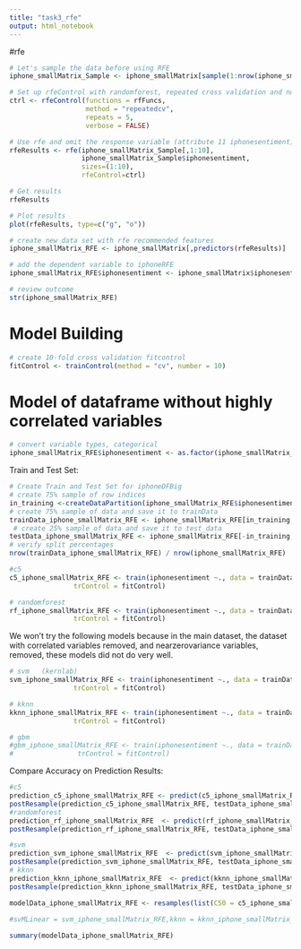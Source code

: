 ```yaml
---
title: "task3_rfe"
output: html_notebook
---
```


#rfe

```r
# Let's sample the data before using RFE
iphone_smallMatrix_Sample <- iphone_smallMatrix[sample(1:nrow(iphone_smallMatrix), 1000, replace=FALSE),]

# Set up rfeControl with randomforest, repeated cross validation and no updates
ctrl <- rfeControl(functions = rfFuncs, 
                   method = "repeatedcv",
                   repeats = 5,
                   verbose = FALSE)

# Use rfe and omit the response variable (attribute 11 iphonesentiment) 
rfeResults <- rfe(iphone_smallMatrix_Sample[,1:10], 
                  iphone_smallMatrix_Sample$iphonesentiment, 
                  sizes=(1:10), 
                  rfeControl=ctrl)

# Get results
rfeResults

# Plot results
plot(rfeResults, type=c("g", "o"))
```


```r
# create new data set with rfe recommended features
iphone_smallMatrix_RFE <- iphone_smallMatrix[,predictors(rfeResults)]

# add the dependent variable to iphoneRFE
iphone_smallMatrix_RFE$iphonesentiment <- iphone_smallMatrix$iphonesentiment

# review outcome
str(iphone_smallMatrix_RFE)
```


# Model Building

```r

# create 10-fold cross validation fitcontrol
fitControl <- trainControl(method = "cv", number = 10)
```
 

# Model of dataframe without highly correlated variables


```r
# convert variable types, categorical
iphone_smallMatrix_RFE$iphonesentiment <- as.factor(iphone_smallMatrix_RFE$iphonesentiment)
```

Train and Test Set: 
```r
# Create Train and Test Set for iphoneDFBig
# create 75% sample of row indices
in_training <-createDataPartition(iphone_smallMatrix_RFE$iphonesentiment, p = .7, list = FALSE)
# create 75% sample of data and save it to trainData
trainData_iphone_smallMatrix_RFE <- iphone_smallMatrix_RFE[in_training, ]
 # create 25% sample of data and save it to test_data
testData_iphone_smallMatrix_RFE <- iphone_smallMatrix_RFE[-in_training, ]
# verify split percentages
nrow(trainData_iphone_smallMatrix_RFE) / nrow(iphone_smallMatrix_RFE)
```

```r
#c5
c5_iphone_smallMatrix_RFE <- train(iphonesentiment ~., data = trainData_iphone_smallMatrix_RFE, method = "C5.0",
                trControl = fitControl)
```


```r
# randomforest
rf_iphone_smallMatrix_RFE <- train(iphonesentiment ~., data = trainData_iphone_smallMatrix_RFE, method = "rf",
                trControl = fitControl)
```


We won't try the following models because in the main dataset, the dataset with correlated variables removed, and nearzerovariance variables, removed, these models did not do very well. 
```r
# svm   (kernlab)
svm_iphone_smallMatrix_RFE <- train(iphonesentiment ~., data = trainData_iphone_smallMatrix_RFE, method = "svmLinear",
                trControl = fitControl)
```


```r
# kknn
kknn_iphone_smallMatrix_RFE <- train(iphonesentiment ~., data = trainData_iphone_smallMatrix_RFE, method = "kknn",
                trControl = fitControl)
```

```r
# gbm
#gbm_iphone_smallMatrix_RFE <- train(iphonesentiment ~., data = trainData_iphone_smallMatrix_RFE, method = "gbm",
#                trControl = fitControl)
```

Compare Accuracy on Prediction Results:

```r
#c5
prediction_c5_iphone_smallMatrix_RFE <- predict(c5_iphone_smallMatrix_RFE, testData_iphone_smallMatrix_RFE)
postResample(prediction_c5_iphone_smallMatrix_RFE, testData_iphone_smallMatrix_RFE$iphonesentiment)
#randomforest
prediction_rf_iphone_smallMatrix_RFE  <- predict(rf_iphone_smallMatrix_RFE, testData_iphone_smallMatrix_RFE)
postResample(prediction_rf_iphone_smallMatrix_RFE, testData_iphone_smallMatrix_RFE$iphonesentiment)
```

```r
#svm
prediction_svm_iphone_smallMatrix_RFE  <- predict(svm_iphone_smallMatrix_RFE, testData_iphone_smallMatrix_RFE)
postResample(prediction_svm_iphone_smallMatrix_RFE, testData_iphone_smallMatrix_RFE$iphonesentiment)
# kknn
prediction_kknn_iphone_smallMatrix_RFE  <- predict(kknn_iphone_smallMatrix_RFE, testData_iphone_smallMatrix_RFE)
postResample(prediction_kknn_iphone_smallMatrix_RFE, testData_iphone_smallMatrix_RFE$iphonesentiment)

```

```r
modelData_iphone_smallMatrix_RFE <- resamples(list(C50 = c5_iphone_smallMatrix_RFE, randomForest = rf_iphone_smallMatrix_RFE))
                                                   
#svMLinear = svm_iphone_smallMatrix_RFE,kknn = kknn_iphone_smallMatrix_RFE))
```

```r
summary(modelData_iphone_smallMatrix_RFE)
```
